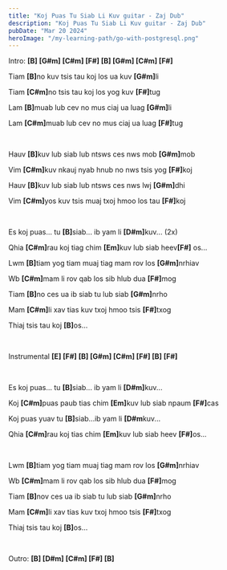 ```yaml
---
title: "Koj Puas Tu Siab Li Kuv guitar - Zaj Dub"
description: "Koj Puas Tu Siab Li Kuv guitar - Zaj Dub"
pubDate: "Mar 20 2024"
heroImage: "/my-learning-path/go-with-postgresql.png"
---
```


Intro: <b>[B] [G#m] [C#m] [F#] [B] [G#m] [C#m] [F#]</b>

Tiam <b>[B]</b>no kuv tsis tau koj los ua kuv <b>[G#m]</b>li

Tiam <b>[C#m]</b>no tsis tau koj los yog kuv <b>[F#]</b>tug

Lam <b>[B]</b>muab lub cev no mus ciaj ua luag <b>[G#m]</b>li

Lam <b>[C#m]</b>muab lub cev no mus ciaj ua luag <b>[F#]</b>tug

<br />

Hauv <b>[B]</b>kuv lub siab lub ntsws ces nws mob <b>[G#m]</b>mob

Vim <b>[C#m]</b>kuv nkauj nyab hnub no nws tsis yog <b>[F#]</b>koj

Hauv <b>[B]</b>kuv lub siab lub ntsws ces nws lwj <b>[G#m]</b>dhi

Vim <b>[C#m]</b>yos kuv tsis muaj txoj hmoo los tau <b>[F#]</b>koj

<br />

Es koj puas... tu <b>[B]</b>siab... ib yam li <b>[D#m]</b>kuv... (2x)

Qhia <b>[C#m]</b>rau koj tiag chim <b>[Em]</b>kuv lub siab heev<b>[F#]</b> os...

Lwm <b>[B]</b>tiam yog tiam muaj tiag mam rov los <b>[G#m]</b>nrhiav

Wb <b>[C#m]</b>mam li rov qab los sib hlub dua <b>[F#]</b>mog

Tiam <b>[B]</b>no ces ua ib siab tu lub siab <b>[G#m]</b>nrho

Mam <b>[C#m]</b>li xav tias kuv txoj hmoo tsis <b>[F#]</b>txog

Thiaj tsis tau koj <b>[B]</b>os...

<br />

Instrumental <b>[E] [F#] [B] [G#m] [C#m] [F#] [B] [F#]</b>

<br />

Es koj puas... tu <b>[B]</b>siab... ib yam li <b>[D#m]</b>kuv...

Koj <b>[C#m]</b>puas paub tias chim <b>[Em]</b>kuv lub siab npaum <b>[F#]</b>cas

Koj puas yuav tu <b>[B]</b>siab...ib yam li <b>[D#m</b>kuv...

Qhia <b>[C#m]</b>rau koj tias chim <b>[Em]</b>kuv lub siab heev <b>[F#]</b>os...

<br />

Lwm <b>[B]</b>tiam yog tiam muaj tiag mam rov los <b>[G#m]</b>nrhiav

Wb <b>[C#m]</b>mam li rov qab los sib hlub dua <b>[F#]</b>mog

Tiam <b>[B]</b>nov ces ua ib siab tu lub siab <b>[G#m]</b>nrho

Mam <b>[C#m]</b>li xav tias kuv txoj hmoo tsis <b>[F#]</b>txog

Thiaj tsis tau koj <b>[B]</b>os...

<br />

Outro: <b>[B] [D#m] [C#m] [F#] [B]</b>
